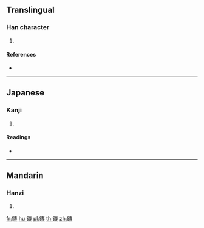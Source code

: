 {{character info/new}}
==Translingual==

===Han character===
{{Han char|rn=167|rad=金|as=11|sn=19|four=85143|canj=CJII}}

# {{defn|Han|sort=金11}}

====References====
* {{Han ref|kx=1319.060|dkj=40775|dj=1819.060|hdz=64247.010|uh=93C4|ud=37828|bh=F371|bd=62321}}

----

==Japanese==

===Kanji===
{{ja-kanji|grade=|rs=金11}}

# {{defn|lang=ja|sort=金11}}

====Readings====
* {{ja-readings|on=[[たん]] (tan), [[だん]] (dan)|kun=[[てつのかたまり]] (tetsunokatamari)|nanori=}}

----

==Mandarin==

===Hanzi===
{{cmn-hanzi|pin=[[tuán]] ([[tuan2]]), [[xuán]] ([[xuan2]])|wg=t'uan<sup>2</sup>, hsüan<sup>2</sup>}}

# {{defn|lang=cmn|sort=金11}}

[[fr:鏄]]
[[hu:鏄]]
[[pl:鏄]]
[[th:鏄]]
[[zh:鏄]]